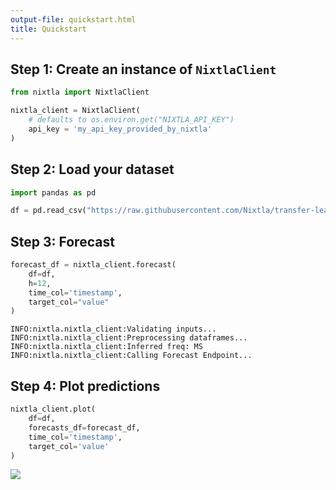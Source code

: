 ```yaml
---
output-file: quickstart.html
title: Quickstart
---
```



## Step 1: Create an instance of `NixtlaClient`

```python
from nixtla import NixtlaClient
```


```python
nixtla_client = NixtlaClient(
    # defaults to os.environ.get("NIXTLA_API_KEY")
    api_key = 'my_api_key_provided_by_nixtla'
)
```

## Step 2: Load your dataset

```python
import pandas as pd
```


```python
df = pd.read_csv("https://raw.githubusercontent.com/Nixtla/transfer-learning-time-series/main/datasets/air_passengers.csv")
```

## Step 3: Forecast

```python
forecast_df = nixtla_client.forecast(
    df=df,
    h=12,
    time_col='timestamp',
    target_col="value"
)
```

``` text
INFO:nixtla.nixtla_client:Validating inputs...
INFO:nixtla.nixtla_client:Preprocessing dataframes...
INFO:nixtla.nixtla_client:Inferred freq: MS
INFO:nixtla.nixtla_client:Calling Forecast Endpoint...
```

## Step 4: Plot predictions

```python
nixtla_client.plot(
    df=df, 
    forecasts_df=forecast_df, 
    time_col='timestamp', 
    target_col='value'
)
```

![](/nixtla/docs/capabilities/forecast/01_quickstart_files/figure-markdown_strict/cell-7-output-1.png)


